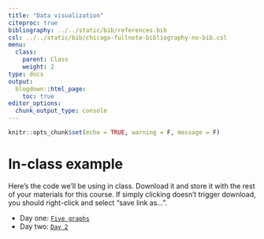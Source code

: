 ```yaml
---
title: "Data visualization"
citeproc: true
bibliography: ../../static/bib/references.bib
csl: ../../static/bib/chicago-fullnote-bibliography-no-bib.csl
menu: 
  class:
    parent: Class
    weight: 2
type: docs
output:
  blogdown::html_page:
    toc: true
editor_options: 
  chunk_output_type: console
---
```




```r
knitr::opts_chunk$set(echo = TRUE, warning = F, message = F)
```



# In-class example

Here's the code we'll be using in class. Download it and store it with the rest of your materials for this course. If simply clicking doesn't trigger download, you should right-click and select "save link as...". 

* Day one: [<i class="fas fa-file-archive"></i> `Five graphs`](/files/five-graphs.R)
* Day two: [<i class="fas fa-file-archive"></i> `Day 2`](/files/viz-day2.R)



<!-- # Making graphs with ggplot -->


<!-- Here we will walk through how to make some of the basic graphs in R. -->

<!-- The code chunk below loads our libraries and prepares the data. -->


<!-- ```{r} -->
<!-- # load libraries ------------------------------------------------------------------------- -->
<!-- library(tidyverse) -->
<!-- library(gapminder) # install this if you don't have it! -->
<!-- library(ggbeeswarm) # install this if you don't have it! -->
<!-- library(moderndive) -->

<!-- # clean data ------------------------------------------------------------------------ -->


<!-- # subset data to focus on 2007 -->
<!-- gap_07 = -->
<!--   gapminder %>% -->
<!--   filter(year == 2007) -->


<!-- # calculate average life span by year -->
<!-- life_yr = -->
<!--   gapminder %>% -->
<!--   select(year, lifeExp) %>% -->
<!--   group_by(year) %>% -->
<!--   summarise(avg_yrs = mean(lifeExp)) -->

<!-- # calculate average life expectancy by continent -->
<!-- life_region = -->
<!--   gap_07 %>% -->
<!--   group_by(continent) %>% -->
<!--   summarise(avg_yrs = mean(lifeExp)) -->

<!-- # calculate average life expectancy by continent-year -->
<!-- life_region_yr = -->
<!--   gapminder %>% -->
<!--   group_by(continent, year) %>% -->
<!--   summarise(avg_yrs = mean(lifeExp)) -->
<!-- ``` -->



<!-- ## The scatterplot -->


<!-- The scatterplot puts two variables on the same graph so we can see how they move together: -->

<!-- ```{r} -->
<!-- # the fancy, final product -->
<!-- ggplot(gap_07, aes(x = gdpPercap, y = lifeExp, -->
<!--                    color = continent, size = pop)) + -->
<!--   geom_point() -->
<!-- ``` -->



<!-- We can add labels using `labs()` and a `theme` using `theme_bw()`: -->

<!-- ```{r} -->
<!-- ggplot(gap_07, aes(x = gdpPercap, y = lifeExp, -->
<!--                    color = continent, size = pop)) + -->
<!--   geom_point() + -->
<!--   labs(x = "GDP per capita ($USD, inflation-adjusted)", -->
<!--        y = "Life expectancy (in years)", -->
<!--        title = "Wealth and Health Around the World", -->
<!--        subtitle = "Data from 2007. Source: gapminder package.") + -->
<!--   theme_bw() -->
<!-- ``` -->


<!-- Note that there are many [more themes out there](https://ggplot2.tidyverse.org/reference/ggtheme.html). -->



<!-- ## The time series -->


<!-- The time series shows you how a variable moves over time, using a line. For this one we will use the `life_yr` data object we constructed above, which looks like this: -->

<!-- ```{r} -->
<!-- ## look at the data -->
<!-- life_yr -->
<!-- ``` -->


<!-- We make the plot below: -->


<!-- ```{r} -->
<!-- # make the plot -->
<!-- ggplot(life_yr, aes(x = year, y = avg_yrs)) + -->
<!--   geom_line() + -->
<!--   theme_bw() -->

<!-- ``` -->


<!-- ## Multiple time series -->


<!-- Sometimes we have data where we observe multiple *units* moving over time, like so: -->

<!-- ```{r} -->
<!-- life_region_yr -->
<!-- ``` -->


<!-- We can draw separate time series for each *unit* by either using the `color` aesthetic to separate the lines: -->


<!-- ```{r} -->
<!-- ggplot(life_region_yr, aes(x = year, y = avg_yrs, color = continent)) + -->
<!--   geom_line() + -->
<!--   theme_bw() -->
<!-- ``` -->


<!-- Or the `group` aesthetic: -->


<!-- ```{r} -->
<!-- ggplot(life_region_yr, aes(x = year, y = avg_yrs, group = continent)) + -->
<!--   geom_line() + -->
<!--   theme_bw() -->
<!-- ``` -->


<!-- ## Histogram with `geom_histogram()` -->


<!-- ```{r} -->
<!-- ggplot(gap_07, aes(x = lifeExp)) +  -->
<!--   geom_histogram() +  -->
<!--   theme_bw() -->
<!-- ``` -->


<!-- ## Grouped histogram -->


<!-- ```{r} -->
<!-- ggplot(gap_07, aes(x = lifeExp, fill = continent)) +  -->
<!--   geom_histogram() +  -->
<!--   theme_bw() -->
<!-- ``` -->


<!-- ## Barplot with `geom_col()` -->


<!-- ```{r} -->
<!-- ggplot(life_region_yr, aes(x = continent, y = avg_yrs)) +  -->
<!--   geom_col() -->
<!-- ``` -->



<!-- # Other layers and features -->


<!-- ## Multi-panel plots with `facet_wrap()` -->

<!-- ```{r} -->
<!-- ggplot(gapminder, aes(x = lifeExp, fill = continent)) +  -->
<!--   geom_histogram() +  -->
<!--   facet_wrap(vars(year)) + -->
<!--   theme_minimal() -->
<!-- ``` -->



<!-- ## Make aesthetics static within the geometries -->


<!-- ```{r,echo = TRUE, out.width="60%"} -->
<!-- ggplot(gap_07, aes(x = gdpPercap, y = lifeExp)) + theme_light() +  -->
<!--   geom_point(size = 3, color = "orange", shape = 2, alpha = .5) #<< -->
<!-- ``` -->


<!-- Take your aesthetics out of `aes()` and into `geom()` to make them *static* -->



<!-- ## Show a trend-line using `geom_smooth()` -->


<!-- ```{r, echo = TRUE, out.width="60%"} -->
<!-- ggplot(evals, aes(x = age, y = score)) +  -->
<!--   geom_point() + theme_bw() + labs(x = "Professor age", y = "Student evals") +  -->
<!--   geom_smooth() #<< -->
<!-- ``` -->

<!-- Trend lines can reveal patterns in "clumpy" data -->


<!-- ## Show *separate* trend-lines -->


<!-- ```{r, echo = TRUE, out.width="60%"} -->
<!-- ggplot(evals, aes(x = age, y = score, color = gender)) + #<< -->
<!--   geom_point() + theme_bw() + labs(x = "Professor age", y = "Student evals") +  -->
<!--   geom_smooth() #<< -->
<!-- ``` -->


<!-- Relationships can look different *within* groups -->


<!-- ## Use different color and fill scales -->


<!-- ```{r, echo = TRUE, out.width="60%"} -->
<!-- ggplot(gapminder, aes(x = lifeExp, fill = continent)) +  -->
<!--   geom_histogram() +  -->
<!--   scale_fill_brewer(palette = "Blues") #<< -->
<!-- ``` -->


<!-- `fill_brewer()` for `fill`, `color_brewer` for `color` -->



<!-- ## Many other themes -->

<!-- ```{r,out.width="80%"} -->
<!-- library(tvthemes) -->
<!-- ggplot(gapminder, aes(x = lifeExp, fill = continent)) +  -->
<!--   geom_histogram() + theme_spongeBob() + labs(title = "Horrible") +  -->
<!--   scale_fill_spongeBob() -->
<!-- ``` -->

<!-- `theme_spongeBob()` from `tvthemes` package, many more online -->